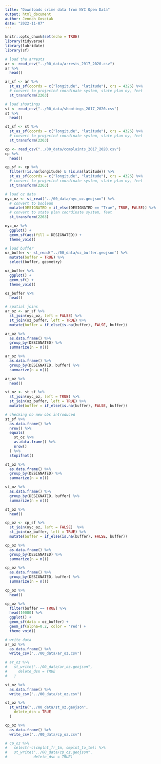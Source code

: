 ```yaml
---
title: "Downloads crime data from NYC Open Data"
output: html_document
author: Jennah Gosciak
date: "2022-11-07"
---
```


```r
knitr::opts_chunk$set(echo = TRUE)
library(tidyverse)
library(lubridate)
library(sf)
```
```r
# load the arrests
ar <- read_csv("../00_data/arrests_2017_2020.csv")
ar %>%
  head()

ar_sf <- ar %>%
  st_as_sf(coords = c("longitude", "latitude"), crs = 4326) %>% 
  # convert to projected coordinate system, state plan ny, feet
  st_transform(2263)
```
```r
# load shootings
st <- read_csv("../00_data/shootings_2017_2020.csv")
st %>%
  head()

st_sf <- st %>%
  st_as_sf(coords = c("longitude", "latitude"), crs = 4326) %>% 
  # convert to projected coordinate system, state plan ny, feet
  st_transform(2263)
```

```r
cp <- read_csv("../00_data/complaints_2017_2020.csv")
cp %>%
  head()

cp_sf <- cp %>%
  filter(!is.na(longitude) & !is.na(latitude)) %>%
  st_as_sf(coords = c("longitude", "latitude"), crs = 4326) %>% 
  # convert to projected coordinate system, state plan ny, feet
  st_transform(2263)
```

```r
# load oz data
nyc_oz <- st_read("../00_data/nyc_oz.geojson") %>% 
  # convert to boolean
  mutate(DESIGNATED = if_else(DESIGNATED == "True", TRUE, FALSE)) %>% 
  # convert to state plan coordinate system, feet
  st_transform(2263)
```


```r
nyc_oz %>%
  ggplot() +
  geom_sf(aes(fill = DESIGNATED)) +
  theme_void()
```
```r
# load buffer
oz_buffer <- st_read("../00_data/oz_buffer.geojson") %>% 
  mutate(buffer = TRUE) %>% 
  select(buffer, geometry)

oz_buffer %>%
  ggplot() +
  geom_sf() +
  theme_void()

oz_buffer %>% 
  head()
```



```r
# spatial joins
ar_oz <- ar_sf %>%
  st_join(nyc_oz, left = FALSE) %>% 
  st_join(oz_buffer, left = TRUE) %>% 
  mutate(buffer = if_else(is.na(buffer), FALSE, buffer))

ar_oz %>%
  as.data.frame() %>%
  group_by(DESIGNATED) %>%
  summarize(n = n())

ar_oz %>%
  as.data.frame() %>%
  group_by(DESIGNATED, buffer) %>%
  summarize(n = n())

ar_oz %>%
  head()
```

```r
st_oz <- st_sf %>%
  st_join(nyc_oz, left = TRUE) %>% 
  st_join(oz_buffer, left = TRUE) %>% 
  mutate(buffer = if_else(is.na(buffer), FALSE, buffer))

# checking no new obs introduced
st_sf %>% 
  as.data.frame() %>% 
  nrow() %>% 
  equals(
    st_oz %>% 
    as.data.frame() %>% 
    nrow()
  ) %>% 
  stopifnot()

st_oz %>%
  as.data.frame() %>%
  group_by(DESIGNATED) %>%
  summarize(n = n())

st_oz %>%
  as.data.frame() %>%
  group_by(DESIGNATED, buffer) %>%
  summarize(n = n())

st_oz %>%
  head()
```
```r
cp_oz <- cp_sf %>%
  st_join(nyc_oz, left = FALSE)  %>% 
  st_join(oz_buffer, left = TRUE) %>% 
  mutate(buffer = if_else(is.na(buffer), FALSE, buffer))

cp_oz %>%
  as.data.frame() %>%
  group_by(DESIGNATED) %>%
  summarize(n = n())

cp_oz %>%
  as.data.frame() %>%
  group_by(DESIGNATED, buffer) %>%
  summarize(n = n())

cp_oz %>%
  head()

cp_oz %>% 
  filter(buffer == TRUE) %>% 
  head(10000) %>% 
  ggplot() +
  geom_sf(data = oz_buffer) +
  geom_sf(alpha=0.2, color = 'red') +
  theme_void()
```


```r
# write data
ar_oz %>%
  as.data.frame() %>%
  write_csv("../00_data/ar_oz.csv")

# ar_oz %>%
#   st_write("../00_data/ar_oz.geojson",
#     delete_dsn = TRUE
#   )
```

```r
st_oz %>%
  as.data.frame() %>%
  write_csv("../00_data/st_oz.csv")

st_oz %>%
  st_write("../00_data/st_oz.geojson",
    delete_dsn = TRUE
  )
```

```r
cp_oz %>%
  as.data.frame() %>%
  write_csv("../00_data/cp_oz.csv")

# cp_oz %>%
#   select(-c(cmplnt_fr_tm, cmplnt_to_tm)) %>%
#   st_write("../00_data/cp_oz.geojson",
#            delete_dsn = TRUE)
```




